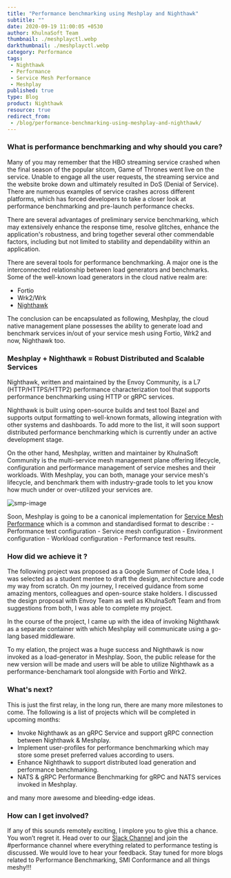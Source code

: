 ```yaml
---
title: "Performance benchmarking using Meshplay and Nighthawk"
subtitle: ""
date: 2020-09-19 11:00:05 +0530
author: KhulnaSoft Team
thumbnail: ./meshplayctl.webp
darkthumbnail: ./meshplayctl.webp
category: Performance
tags:
 - Nighthawk
 - Performance
 - Service Mesh Performance
 - Meshplay
published: true
type: Blog
product: Nighthawk
resource: true
redirect_from:
 - /blog/performance-benchmarking-using-meshplay-and-nighthawk/
---
```



<BlogWrapper>

### What is performance benchmarking and why should you care?

Many of you may remember that the HBO streaming service crashed when the final season of the popular sitcom, Game of Thrones went live on the service. Unable to engage all the user requests, the streaming service and the website broke down and ultimately resulted in DoS (Denial of Service). There are numerous examples of service crashes across different platforms, which has forced developers to take a closer look at performance benchmarking and pre-launch performance checks.

There are several advantages of preliminary service benchmarking, which may extensively enhance the response time, resolve glitches, enhance the application's robustness, and bring together several other commendable factors, including but not limited to stability and dependability within an application.

There are several tools for performance benchmarking. A major one is the interconnected relationship between load generators and benchmarks. Some of the well-known load generators in the cloud native realm are:

<ul>
    <li>Fortio</li>
    <li>Wrk2/Wrk</li>
    <li><a href="/projects/nighthawk">Nighthawk</a></li>
</ul>

The conclusion can be encapsulated as following, Meshplay, the cloud native management plane possesses the ability to generate load and benchmark services in/out of your service mesh using Fortio, Wrk2 and now, Nighthawk too.

### Meshplay + Nighthawk = Robust Distributed and Scalable Services

Nighthawk, written and maintained by the Envoy Community, is a L7 (HTTP/HTTPS/HTTP2) performance characterization tool that supports performance benchmarking using HTTP or gRPC services.

Nighthawk is built using open-source builds and test tool Bazel and supports output formatting to well-known formats, allowing integration with other systems and dashboards. To add more to the list, it will soon support distributed performance benchmarking which is currently under an active development stage.

On the other hand, Meshplay, written and maintainer by KhulnaSoft Community is the multi-service mesh management plane offering lifecycle, configuration and performance management of service meshes and their workloads. With Meshplay, you can both, manage your service mesh's lifecycle, and benchmark them with industry-grade tools to let you know how much under or over-utilized your services are.

<img src={smpImg} alt="smp-image" className="image-left smp-image"/>

Soon, Meshplay is going to be a canonical implementation for [Service Mesh Performance](https://github.com/khulnasoft/service-mesh-performance) which is a common and standardised format to describe : - Performance test configuration - Service mesh configuration - Environment configuration - Workload configuration - Performance test results.

### How did we achieve it ?
The following project was proposed as a Google Summer of Code Idea, I was selected as a student mentee to draft the design, architecture and code my way from scratch. On my journey, I received guidance from some amazing mentors, colleagues and open-source stake holders. I discussed the design proposal with Envoy Team as well as KhulnaSoft Team and from suggestions from both, I was able to complete my project.

In the course of the project, I came up with the idea of invoking Nighthawk as a separate container with which Meshplay will communicate using a go-lang based middleware.

To my elation, the project was a huge success and Nighthawk is now invoked as a load-generator in Meshplay. Soon, the public release for the new version will be made and users will be able to utilize Nighthawk as a performance-benchamark tool alongside with Fortio and Wrk2.

### What's next?
This is just the first relay, in the long run, there are many more milestones to come. The following is a list of projects which will be completed in upcoming months:

- Invoke Nighthawk as an gRPC Service and support gRPC connection between Nighthawk & Meshplay.
- Implement user-profiles for performance benchmarking which may store some preset preferred values according to users.
- Enhance Nighthawk to support distributed load generation and performance benchmarking.
- NATS & gRPC Performance Benchmarking for gRPC and NATS services invoked in Meshplay.

and many more awesome and bleeding-edge ideas.

### How can I get involved?
If any of this sounds remotely exciting, I implore you to give this a chance. You won’t regret it. Head over to our [Slack Channel](http://slack.khulnasoft.com) and join the #performance channel where everything related to performance testing is discussed. We would love to hear your feedback. Stay tuned for more blogs related to Performance Benchmarking, SMI Conformance and all things meshy!!!


</BlogWrapper>

